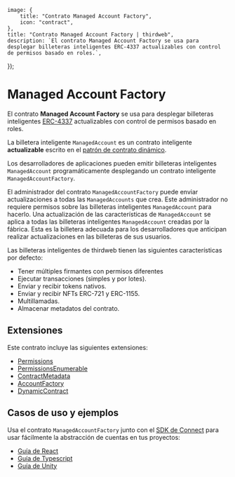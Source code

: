 
	image: {
		title: "Contrato Managed Account Factory",
		icon: "contract",
	},
	title: "Contrato Managed Account Factory | thirdweb",
	description: `El contrato Managed Account Factory se usa para desplegar billeteras inteligentes ERC-4337 actualizables con control de permisos basado en roles.`,
});

# Managed Account Factory

El contrato **Managed Account Factory** se usa para desplegar billeteras inteligentes [ERC-4337](https://eips.ethereum.org/EIPS/eip-4337s) actualizables con control de permisos basado en roles.

La billetera inteligente `ManagedAccount` es un contrato inteligente **actualizable** escrito en el [patrón de contrato dinámico](https://github.com/thirdweb-dev/dynamic-contracts).

Los desarrolladores de aplicaciones pueden emitir billeteras inteligentes `ManagedAccount` programáticamente desplegando un contrato inteligente `ManagedAccountFactory`.

El administrador del contrato `ManagedAccountFactory` puede enviar actualizaciones a todas las `ManagedAccounts` que crea. Este administrador no requiere permisos sobre las billeteras inteligentes `ManagedAccount` para hacerlo.
Una actualización de las características de `ManagedAccount` se aplica a todas las billeteras inteligentes `ManagedAccount` creadas por la fábrica.
Esta es la billetera adecuada para los desarrolladores que anticipan realizar actualizaciones en las billeteras de sus usuarios.

Las billeteras inteligentes de thirdweb tienen las siguientes características por defecto:

- Tener múltiples firmantes con permisos diferentes
- Ejecutar transacciones (simples y por lotes).
- Enviar y recibir tokens nativos.
- Enviar y recibir NFTs ERC-721 y ERC-1155.
- Multillamadas.
- Almacenar metadatos del contrato.

## Extensiones

Este contrato incluye las siguientes extensiones:

- [Permissions](/contracts/build/extensions/general/Permissions)
- [PermissionsEnumerable](/contracts/build/extensions/general/PermissionsEnumerable)
- [ContractMetadata](/contracts/build/extensions/general/ContractMetadata)
- [AccountFactory](/contracts/build/extensions/erc-4337/SmartWallet-factory)
- [DynamicContract](https://github.com/thirdweb-dev/dynamic-contracts)

## Casos de uso y ejemplos

Usa el contrato `ManagedAccountFactory` junto con el [SDK de Connect](/connect/account-abstraction) para usar fácilmente la abstracción de cuentas en tus proyectos:

- [Guía de React](/connect/account-abstraction/guides/react)
- [Guía de Typescript](/connect/account-abstraction/guides/typescript)
- [Guía de Unity](/unity/wallets/providers/account-abstraction)
